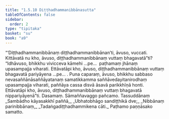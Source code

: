 ```yaml
---
title: "1.5.10 Diṭṭhadhammanibbānasutta"
tableOfContents: false
sidebar:
  order: 2
type: "tipitaka"
basket: "su"
book: "a9"
---
```



<DynamicBreadcrumb />

<Division number="51" book="a9" bookNo="17" page="246">

<Paragraph number="398" book="a9">
“‘Diṭṭhadhammanibbānaṃ diṭṭhadhammanibbānan’ti, āvuso, vuccati. Kittāvatā nu kho, āvuso, diṭṭhadhammanibbānaṃ vuttaṃ bhagavatā”ti?
</Paragraph>

<Paragraph number="399" book="a9">
“Idhāvuso, bhikkhu vivicceva kāmehi …pe…  paṭhamaṃ jhānaṃ upasampajja viharati. Ettāvatāpi kho, āvuso, diṭṭhadhammanibbānaṃ vuttaṃ bhagavatā pariyāyena …pe… .
</Paragraph>

<Paragraph number="400" book="a9">
Puna caparaṃ, āvuso, bhikkhu sabbaso nevasaññānāsaññāyatanaṃ samatikkamma saññāvedayitanirodhaṃ upasampajja viharati, paññāya cassa disvā āsavā parikkhīṇā honti. Ettāvatāpi kho, āvuso, diṭṭhadhammanibbānaṃ vuttaṃ bhagavatā nippariyāyenā”ti.

</Paragraph>
</Division>

<Paragraph number="401" type="center" book="a9">
Dasamaṃ.



</Paragraph>

<Paragraph number="402" type="center" book="a9">
Sāmaññavaggo pañcamo.



</Paragraph>

<Paragraph number="403" type="center" book="a9">
Tassuddānaṃ


</Paragraph>

<Paragraph number="404" type="verses" book="a9">
_Sambādho kāyasakkhī paññā,_  
_Ubhatobhāgo sandiṭṭhikā dve;_  
_Nibbānaṃ parinibbānaṃ,_  
_Tadaṅgadiṭṭhadhammikena cāti._  


</Paragraph>

<Paragraph number="405" type="center" book="a9">
Paṭhamo paṇṇāsako samatto.
</Paragraph>